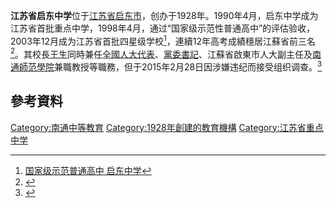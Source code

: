 {{Infobox Highschool4
| name = 江苏省启东中学
| other_name = Qidong High School of Jiangsu Province
| image = 
| logo = 
| motto = 厚德博学
| established = 1928年
| establisher = 
| type = 公立
| belong = 
| district = {{CHN}}[[江苏省|江苏省]][[启东市|启东市]]
| grades = 高一至高三共三年级
| principal = 王生
| secretary = 
| vice-principal = 
| dean = 
| sc = 
| house = 
| faculty = 
| staff = 
| students = 
| website = http://www.jssqdzx.cn/
}}

'''江苏省启东中学'''位于[[江苏省|江苏省]][[启东市|启东市]]，创办于1928年。1990年4月，启东中学成为江苏省首批重点中学，1998年4月，通过“国家级示范性普通高中”的评估验收，2003年12月成为江苏省首批四星级学校<ref>[http://qdzx.nantong.com.cn/news/btwz/2008/9/0896162858981.html 国家级示范普通高中 启东中学]{{dead link|date=2018年3月 |bot=InternetArchiveBot |fix-attempted=yes }}</ref>，連續12年高考成績穩居江蘇省前三名<ref>{{Cite web |url=http://www.people.com.cn/BIG5/paper53/11523/1039171.html |title=桃李芬芳滿天下 |access-date=2009-10-23 |archive-date=2016-03-04 |archive-url=https://web.archive.org/web/20160304212441/http://www.people.com.cn/BIG5/paper53/11523/1039171.html |dead-url=no }}</ref>。其校長[[王生|王生]]同時兼任[[人大|全國人大代表]]、[[黨委書記|黨委書記]]、江蘇省啟東市人大副主任及[[南通師范學院|南通師范學院]]兼職教授等職務，但于2015年2月28日因涉嫌违纪而接受组织调查。<ref>{{cite news|url=http://news.sina.com.cn/zl/zatan/2015-03-13/09433374.shtml|title=“金牌校长”功过是非|publisher=新浪专栏|date=2015-03-13|accessdate=2015-04-02|archive-date=2018-09-30|archive-url=https://web.archive.org/web/20180930031200/http://news.sina.com.cn/zl/zatan/2015-03-13/09433374.shtml|dead-url=no}}</ref>

==參考資料==
{{reflist}}

{{seni-stub}}
{{江苏省四星级高中}}
[[Category:南通中等教育|Category:南通中等教育]]
[[Category:1928年創建的教育機構|Category:1928年創建的教育機構]]
[[Category:江苏省重点中学|Category:江苏省重点中学]]
